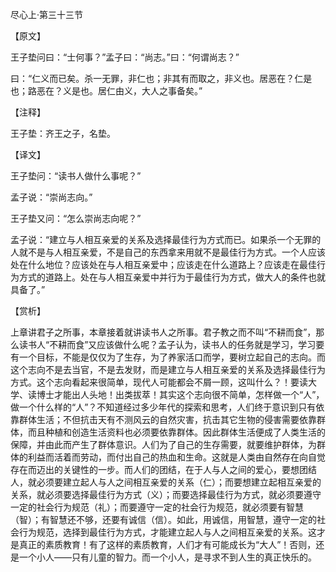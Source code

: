 

尽心上·第三十三节

【原文】

王子垫问曰：“士何事？”孟子曰：“尚志。”曰：“何谓尚志？”

曰：“仁义而已矣。杀一无罪，非仁也；非其有而取之，非义也。居恶在？仁是也；路恶在？义是也。居仁由义，大人之事备矣。”

【注释】

王子垫：齐王之子，名垫。

【译文】

王子垫问：“读书人做什么事呢？”

孟子说：“崇尚志向。”

王子垫又问：“怎么崇尚志向呢？”

孟子说：“建立与人相互亲爱的关系及选择最佳行为方式而已。如果杀一个无罪的人就不是与人相互亲爱，不是自己的东西拿来用就不是最佳行为方式。一个人应该处在什么地位？应该处在与人相互亲爱中；应该走在什么道路上？应该走在最佳行为方式的道路上。处在与人相互亲爱中并行为于最佳行为方式，做大人的条件也就具备了。”

【赏析】

上章讲君子之所事，本章接着就讲读书人之所事。君子教之而不叫“不耕而食”，那么读书人“不耕而食”又应该做什么呢？孟子认为，读书人的任务就是学习，学习要有一个目标，不能是仅仅为了生存，为了养家活口而学，要树立起自己的志向。而这个志向不是去当官，不是去发财，而是建立与人相互亲爱的关系及选择最佳行为方式。这个志向看起来很简单，现代人可能都会不屑一顾，这叫什么？！要读大学、读博士才能出人头地！出类拔萃！其实这个志向很不简单，怎样做一个“人”，做一个什么样的“人”？不知道经过多少年代的探索和思考，人们终于意识到只有依靠群体生活；不但抗击天有不测风云的自然灾害，抗击其它生物的侵害需要依靠群体，而且种植和创造生活资料也必须要依靠群体。因此群体生活便成了人类生活的保障，并由此而产生了群体意识。人们为了自己的生存需要，就要维护群体，为群体的利益而活着而劳动，而付出自己的热血和生命。这就是人类由自然存在向自觉存在而迈出的关键性的一步。而人们的团结，在于人与人之间的爱心，要想团结人，就必须要建立起人与人之间相互亲爱的关系（仁）；而要想建立起相互亲爱的关系，就必须要选择最佳行为方式（义）；而要选择最佳行为方式，就必须要遵守一定的社会行为规范（礼）；而要遵守一定的社会行为规范，就必须要有智慧（智）；有智慧还不够，还要有诚信（信）。如此，用诚信，用智慧，遵守一定的社会行为规范，选择到最佳行为方式，才能建立起人与人之间相互亲爱的关系。这才是真正的素质教育！有了这样的素质教育，人们才有可能成长为“大人”！否则，还是一个小人——只有儿童的智力。而一个小人，是寻求不到人生的真正快乐的。

